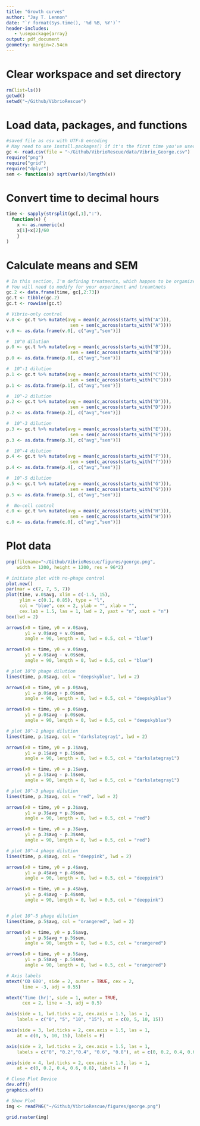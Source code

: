 ```yaml
---
title: "Growth curves"
author: "Jay T. Lennon"
date: "`r format(Sys.time(), '%d %B, %Y')`"
header-includes:
   - \usepackage{array}
output: pdf_document
geometry: margin=2.54cm
---
```


# Clear workspace and set directory
```r
rm(list=ls())
getwd()
setwd("~/Github/VibrioRescue")
```

# Load data, packages, and functions
```r
#saved file as csv with UTF-8 encoding
# May need to use install.packages() if it's the first time you've used packages
gc <- read.csv(file = "~/Github/VibrioRescue/data/Vibrio_George.csv")
require("png")
require("grid")
require("dplyr")
sem <- function(x) sqrt(var(x)/length(x))
```

# Convert time to decimal hours
```r
time <- sapply(strsplit(gc[,1],":"),
  function(x) {
    x <- as.numeric(x)
    x[1]+x[2]/60
    }
)
```

# Calculate means and SEM
```r
# In this section, I'm defining treatments, which happen to be organized by column
# You will need to modify for your experiment and treamtnets 
gc.2 <- data.frame(time, gc[,2:73])
gc.t <- tibble(gc.2)
gc.t <- rowwise(gc.t)

# Vibrio-only control
v.0 <- gc.t %>% mutate(avg = mean(c_across(starts_with("A"))), 
                        sem = sem(c_across(starts_with("A"))))
v.0 <- as.data.frame(v.0[, c("avg","sem")])

#  10^0 dilution
p.0 <- gc.t %>% mutate(avg = mean(c_across(starts_with("B"))), 
                        sem = sem(c_across(starts_with("B"))))
p.0 <- as.data.frame(p.0[, c("avg","sem")])

#  10^-1 dilution
p.1 <- gc.t %>% mutate(avg = mean(c_across(starts_with("C"))), 
                        sem = sem(c_across(starts_with("C"))))
p.1 <- as.data.frame(p.1[, c("avg","sem")])

#  10^-2 dilution
p.2 <- gc.t %>% mutate(avg = mean(c_across(starts_with("D"))), 
                        sem = sem(c_across(starts_with("D"))))
p.2 <- as.data.frame(p.2[, c("avg","sem")])

#  10^-3 dilution
p.3 <- gc.t %>% mutate(avg = mean(c_across(starts_with("E"))), 
                        sem = sem(c_across(starts_with("E"))))
p.3 <- as.data.frame(p.3[, c("avg","sem")])

#  10^-4 dilution
p.4 <- gc.t %>% mutate(avg = mean(c_across(starts_with("F"))), 
                        sem = sem(c_across(starts_with("f"))))
p.4 <- as.data.frame(p.4[, c("avg","sem")])

#  10^-5 dilution
p.5 <- gc.t %>% mutate(avg = mean(c_across(starts_with("G"))), 
                        sem = sem(c_across(starts_with("G"))))
p.5 <- as.data.frame(p.5[, c("avg","sem")])

#  No-cell control
c.0 <- gc.t %>% mutate(avg = mean(c_across(starts_with("H"))), 
                        sem = sem(c_across(starts_with("H"))))
c.0 <- as.data.frame(c.0[, c("avg","sem")])
```

# Plot data
```r
png(filename="~/Github/VibrioRescue/figures/george.png",
    width = 1200, height = 1200, res = 96*2)

# initiate plot with no-phage control
plot.new()
par(mar = c(7, 7, 5, 7))
plot(time, v.0$avg, xlim = c(-1.5, 15), 
     ylim = c(0.1, 0.85), type = "l", 
     col = "blue", cex = 2, ylab = "", xlab = "", 
     cex.lab = 1.5, las = 1, lwd = 2, yaxt = "n", xaxt = "n")
box(lwd = 2)

arrows(x0 = time, y0 = v.0$avg, 
       y1 = v.0$avg + v.0$sem, 
       angle = 90, length = 0, lwd = 0.5, col = "blue")

arrows(x0 = time, y0 = v.0$avg, 
       y1 = v.0$avg - v.0$sem, 
       angle = 90, length = 0, lwd = 0.5, col = "blue")

# plot 10^0 phage dilution
lines(time, p.0$avg, col = "deepskyblue", lwd = 2)

arrows(x0 = time, y0 = p.0$avg, 
       y1 = p.0$avg + p.0$sem, 
       angle = 90, length = 0, lwd = 0.5, col = "deepskyblue")

arrows(x0 = time, y0 = p.0$avg, 
       y1 = p.0$avg - p.0$sem, 
       angle = 90, length = 0, lwd = 0.5, col = "deepskyblue")

# plot 10^-1 phage dilution
lines(time, p.1$avg, col = "darkslategray1", lwd = 2)

arrows(x0 = time, y0 = p.1$avg, 
       y1 = p.1$avg + p.1$sem, 
       angle = 90, length = 0, lwd = 0.5, col = "darkslategray1")

arrows(x0 = time, y0 = p.1$avg, 
       y1 = p.1$avg - p.1$sem, 
       angle = 90, length = 0, lwd = 0.5, col = "darkslategray1")

# plot 10^-3 phage dilution
lines(time, p.3$avg, col = "red", lwd = 2)

arrows(x0 = time, y0 = p.3$avg, 
       y1 = p.3$avg + p.3$sem, 
       angle = 90, length = 0, lwd = 0.5, col = "red")

arrows(x0 = time, y0 = p.3$avg, 
       y1 = p.3$avg - p.3$sem, 
       angle = 90, length = 0, lwd = 0.5, col = "red")

# plot 10^-4 phage dilution
lines(time, p.4$avg, col = "deeppink", lwd = 2)

arrows(x0 = time, y0 = p.4$avg, 
       y1 = p.4$avg + p.4$sem, 
       angle = 90, length = 0, lwd = 0.5, col = "deeppink")

arrows(x0 = time, y0 = p.4$avg, 
       y1 = p.4$avg - p.4$sem, 
       angle = 90, length = 0, lwd = 0.5, col = "deeppink")


# plot 10^-5 phage dilution
lines(time, p.5$avg, col = "orangered", lwd = 2)

arrows(x0 = time, y0 = p.5$avg, 
       y1 = p.5$avg + p.5$sem, 
       angle = 90, length = 0, lwd = 0.5, col = "orangered")

arrows(x0 = time, y0 = p.5$avg, 
       y1 = p.5$avg - p.5$sem, 
       angle = 90, length = 0, lwd = 0.5, col = "orangered")

# Axis labels
mtext('OD 600', side = 2, outer = TRUE, cex = 2, 
      line = -3, adj = 0.55)

mtext('Time (hr)', side = 1, outer = TRUE, 
      cex = 2, line = -3, adj = 0.5)

axis(side = 1, lwd.ticks = 2, cex.axis = 1.5, las = 1,
    labels = c("0", "5", "10", "15"), at = c(0, 5, 10, 15))

axis(side = 3, lwd.ticks = 2, cex.axis = 1.5, las = 1,
    at = c(0, 5, 10, 15), labels = F)

axis(side = 2, lwd.ticks = 2, cex.axis = 1.5, las = 1,
    labels = c("0", "0.2","0.4", "0.6", "0.8"), at = c(0, 0.2, 0.4, 0.6, 0.8))

axis(side = 4, lwd.ticks = 2, cex.axis = 1.5, las = 1,
    at = c(0, 0.2, 0.4, 0.6, 0.8), labels = F)

# Close Plot Device
dev.off()
graphics.off()

# Show Plot
img <- readPNG("~/Github/VibrioRescue/figures/george.png")

grid.raster(img)
```


